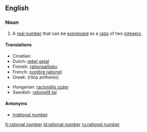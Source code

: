 ==English==

===Noun===
{{en-noun|sg=[[rational]] [[number]]}}

# {{mathematics}} A [[real number]] that can be [[express]]ed as a [[ratio]] of two [[integer]]s.

====Translations====
{{top}}
*Croatian: {{t|hr|racionalni broj|m}}
*Dutch: [[reëel getal]] {{n}}
*Finnish: [[rationaaliluku]]
*French: [[nombre rationel]] {{m}}
*Greek: {{t|el|ρητός αριθμός|m|}} (ritós arithmós)
{{mid}}
*Hungarian: [[racionális szám]]
*Swedish: [[rationellt tal]]
{{bottom}}

====Antonyms====
*[[irrational number]]

[[fr:rational number]]
[[id:rational number]]
[[ru:rational number]]